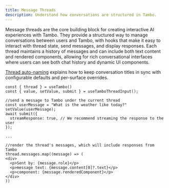```yaml
---
title: Message Threads
description: Understand how conversations are structured in Tambo.
---
```


Message threads are the core building block for creating interactive AI experiences with Tambo. They provide a structured way to manage conversations between users and Tambo, with hooks that make it easy to interact with thread state, send messages, and display responses. Each thread maintains a history of messages and can include both text content and rendered components, allowing for rich conversational interfaces where users can see both chat history and dynamic UI components.

[Thread auto-naming](./thread-auto-naming) explains how to keep conversation titles in sync with configurable defaults and per-surface overrides.

```tsx
const { thread } = useTambo()
const { value, setValue, submit } = useTamboThreadInput();

//send a message to Tambo under the current thread
const userMessage = "What is the weather like today?"
setValue(userMessage);
await submit({
  streamResponse: true, // We recommend streaming the response to the user
});

...

//render the thread's messages, which will include responses from Tambo
thread.messages.map((message) => (
<div>
  <p>Sent by: {message.role}</p>
  <p>message text: {message.content[0]?.text}</p>
  <p>component: {message.renderedComponent}</p>
</div>
))
```
